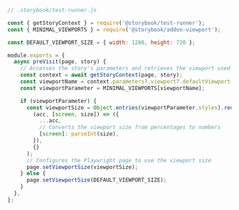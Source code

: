 ```js
// .storybook/test-runner.js

const { getStoryContext } = require('@storybook/test-runner');
const { MINIMAL_VIEWPORTS } = require('@storybook/addon-viewport');

const DEFAULT_VIEWPORT_SIZE = { width: 1280, height: 720 };

module.exports = {
  async preVisit(page, story) {
    // Accesses the story's parameters and retrieves the viewport used to render it
    const context = await getStoryContext(page, story);
    const viewportName = context.parameters?.viewport?.defaultViewport;
    const viewportParameter = MINIMAL_VIEWPORTS[viewportName];

    if (viewportParameter) {
      const viewportSize = Object.entries(viewportParameter.styles).reduce(
        (acc, [screen, size]) => ({
          ...acc,
          // Converts the viewport size from percentages to numbers
          [screen]: parseInt(size),
        }),
        {}
      );
      // Configures the Playwright page to use the viewport size
      page.setViewportSize(viewportSize);
    } else {
      page.setViewportSize(DEFAULT_VIEWPORT_SIZE);
    }
  },
};
```
